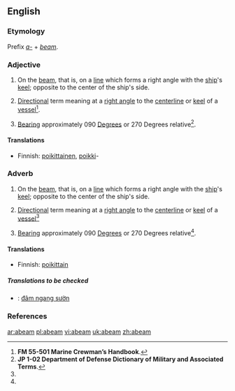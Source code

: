 ==English==

===Etymology===
Prefix ''[[a-]]'' + ''[[beam]]''.

===Adjective===
{{en-adj}}

# {{nautical}} On the [[beam]], that is, on a [[line]] which forms a right angle with the [[ship]]'s [[keel]]; opposite to the center of the ship's side.
# {{nautical}} [[direction|Direction]]al term meaning at a [[right angle]] to the [[centerline]] or [[keel]] of a [[vessel]]<ref name="FM55-501">'''FM 55-501 Marine Crewman’s Handbook'''.</ref>.
# {{nautical}} [[Bearing]] approximately 090 [[Degrees]] or 270 Degrees relative<ref name="JP102">'''JP 1-02 Department of Defense Dictionary of Military and Associated Terms'''.</ref>.

====Translations====
{{top}}
*Finnish: [[poikittainen]], [[poikki]]-
{{bottom}}

===Adverb===
{{en-adv}}

# {{nautical}} On the [[beam]], that is, on a [[line]] which forms a right angle with the [[ship]]'s [[keel]]; opposite to the center of the ship's side.
# {{nautical}} [[direction|Direction]]al term meaning at a [[right angle]] to the [[centerline]] or [[keel]] of a [[vessel]]<ref name="FM55-501"/>
# {{nautical}} [[Bearing]] approximately 090 [[Degrees]] or 270 Degrees relative<ref name="JP102"/>.

====Translations====
{{top}}
*Finnish: [[poikittain]]
{{bottom}}

=====Translations to be checked=====
{{checktrans}}
*{{ttbc|Vietnamese}}: [[đâm ngang sườn]]

===References===
<references/>

[[ar:abeam]]
[[pl:abeam]]
[[vi:abeam]]
[[uk:abeam]]
[[zh:abeam]]